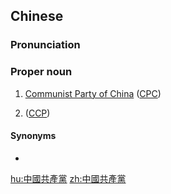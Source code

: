 ==Chinese==
{{zh-forms|s=中国共产党|type=23}}

===Pronunciation===
{{zh-pron
|m=Zhōngguó Gòngchǎndǎng
|c=zung1 gwok3 gung6 caan2 dong2
|cat=pn
}}

===Proper noun===
{{zh-proper noun}}

# [[Communist Party of China]] ([[CPC]])
# {{w|Chinese Communist Party}} ([[CCP]])

====Synonyms====
* {{zh-l|中共}}

[[hu:中國共產黨]]
[[zh:中國共產黨]]